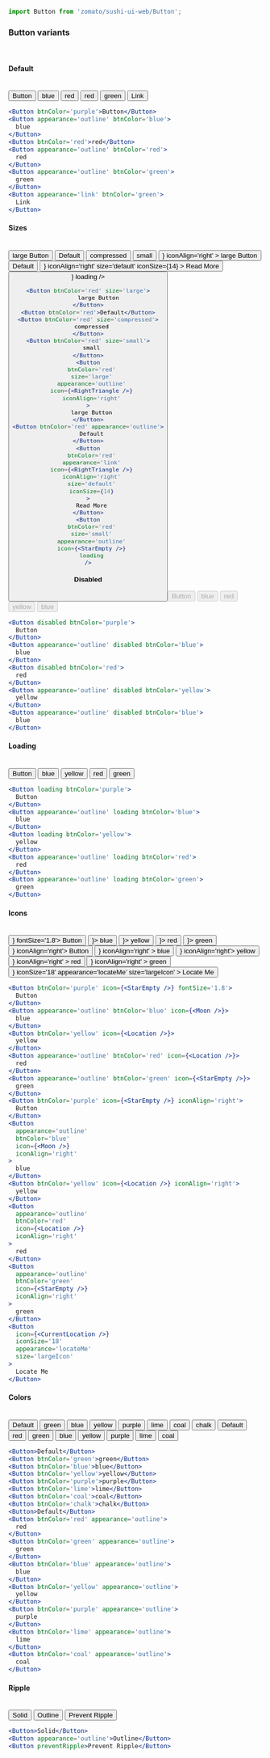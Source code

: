 
<Meta title='Button' component={Button} />

```jsx
import Button from 'zomato/sushi-ui-web/Button';
```

### Button variants

<br />

#### Default

<br />
<Wrapper>
  <Button btnColor='purple'>Button</Button>
  <Button appearance='outline' btnColor='blue'>
    blue
  </Button>
  <Button btnColor='red'>red</Button>
  <Button appearance='outline' btnColor='red'>
    red
  </Button>
  <Button appearance='outline' btnColor='green'>
    green
  </Button>
  <Button appearance='link' btnColor='green'>
    Link
  </Button>
</Wrapper>

```jsx
<Button btnColor='purple'>Button</Button>
<Button appearance='outline' btnColor='blue'>
  blue
</Button>
<Button btnColor='red'>red</Button>
<Button appearance='outline' btnColor='red'>
  red
</Button>
<Button appearance='outline' btnColor='green'>
  green
</Button>
<Button appearance='link' btnColor='green'>
  Link
</Button>
```

#### Sizes

<br />
<Example title='Solid Buttons'>
  <Stack align='space-between'>
    <Button btnColor='red' size='large'>
      large Button
    </Button>
    <Button btnColor='red'>Default</Button>
    <Button btnColor='red' size='compressed'>
      compressed
    </Button>
    <Button btnColor='red' size='small'>
      small
    </Button>
  </Stack>
</Example>
<Example title='Outlined Buttons'>
  <Stack align='space-between'>
    <Button
      btnColor='red'
      size='large'
      appearance='outline'
      icon={<RightTriangle />}
      iconAlign='right'
    >
      large Button
    </Button>
    <Button btnColor='red' appearance='outline'>
      Default
    </Button>
    <Button
      btnColor='red'
      appearance='link'
      icon={<RightTriangle />}
      iconAlign='right'
      size='default'
      iconSize={14}
    >
      Read More
    </Button>
    <Button
      btnColor='red'
      size='small'
      appearance='outline'
      icon={<StarEmpty />}
      loading
    />
  </Stack>
</Example>

```jsx
<Button btnColor='red' size='large'>
      large Button
</Button>
<Button btnColor='red'>Default</Button>
<Button btnColor='red' size='compressed'>
  compressed
</Button>
<Button btnColor='red' size='small'>
  small
</Button>
<Button
  btnColor='red'
  size='large'
  appearance='outline'
  icon={<RightTriangle />}
  iconAlign='right'
>
  large Button
</Button>
<Button btnColor='red' appearance='outline'>
  Default
</Button>
<Button
  btnColor='red'
  appearance='link'
  icon={<RightTriangle />}
  iconAlign='right'
  size='default'
  iconSize={14}
>
  Read More
</Button>
<Button
  btnColor='red'
  size='small'
  appearance='outline'
  icon={<StarEmpty />}
  loading
/>
```

#### Disabled

<br />
<Example>
  <Stack>
    <Button disabled btnColor='purple'>
      Button
    </Button>
    <Button appearance='outline' disabled btnColor='blue'>
      blue
    </Button>
    <Button disabled btnColor='red'>
      red
    </Button>
    <Button appearance='outline' disabled btnColor='yellow'>
      yellow
    </Button>
    <Button appearance='outline' disabled btnColor='blue'>
      blue
    </Button>
  </Stack>
</Example>

```jsx
<Button disabled btnColor='purple'>
  Button
</Button>
<Button appearance='outline' disabled btnColor='blue'>
  blue
</Button>
<Button disabled btnColor='red'>
  red
</Button>
<Button appearance='outline' disabled btnColor='yellow'>
  yellow
</Button>
<Button appearance='outline' disabled btnColor='blue'>
  blue
</Button>
```

#### Loading

<br />
<Example>
  <Stack>
    <Button loading btnColor='purple'>
      Button
    </Button>
    <Button appearance='outline' loading btnColor='blue'>
      blue
    </Button>
    <Button loading btnColor='yellow'>
      yellow
    </Button>
    <Button appearance='outline' loading btnColor='red'>
      red
    </Button>
    <Button appearance='outline' loading btnColor='green'>
      green
    </Button>
  </Stack>
</Example>

```jsx
<Button loading btnColor='purple'>
  Button
</Button>
<Button appearance='outline' loading btnColor='blue'>
  blue
</Button>
<Button loading btnColor='yellow'>
  yellow
</Button>
<Button appearance='outline' loading btnColor='red'>
  red
</Button>
<Button appearance='outline' loading btnColor='green'>
  green
</Button>
```

#### Icons

<br />
<Example title='Icon on Left'>
  <Stack>
    <Button btnColor='purple' icon={<StarEmpty />} fontSize='1.8'>
      Button
    </Button>
    <Button appearance='outline' btnColor='blue' icon={<Moon />}>
      blue
    </Button>
    <Button btnColor='yellow' icon={<Location />}>
      yellow
    </Button>
    <Button appearance='outline' btnColor='red' icon={<Location />}>
      red
    </Button>
    <Button appearance='outline' btnColor='green' icon={<StarEmpty />}>
      green
    </Button>
  </Stack>
</Example>
<Example title='Icon on right'>
  <Stack align='space-between'>
    <Button btnColor='purple' icon={<StarEmpty />} iconAlign='right'>
      Button
    </Button>
    <Button
      appearance='outline'
      btnColor='blue'
      icon={<Moon />}
      iconAlign='right'
    >
      blue
    </Button>
    <Button btnColor='yellow' icon={<Location />} iconAlign='right'>
      yellow
    </Button>
    <Button
      appearance='outline'
      btnColor='red'
      icon={<Location />}
      iconAlign='right'
    >
      red
    </Button>
    <Button
      appearance='outline'
      btnColor='green'
      icon={<StarEmpty />}
      iconAlign='right'
    >
      green
    </Button>
    <Button
      icon={<CurrentLocation />}
      iconSize='18'
      appearance='locateMe'
      size='largeIcon'
    >
      Locate Me
    </Button>
  </Stack>
</Example>

```jsx
<Button btnColor='purple' icon={<StarEmpty />} fontSize='1.8'>
  Button
</Button>
<Button appearance='outline' btnColor='blue' icon={<Moon />}>
  blue
</Button>
<Button btnColor='yellow' icon={<Location />}>
  yellow
</Button>
<Button appearance='outline' btnColor='red' icon={<Location />}>
  red
</Button>
<Button appearance='outline' btnColor='green' icon={<StarEmpty />}>
  green
</Button>
<Button btnColor='purple' icon={<StarEmpty />} iconAlign='right'>
  Button
</Button>
<Button
  appearance='outline'
  btnColor='blue'
  icon={<Moon />}
  iconAlign='right'
>
  blue
</Button>
<Button btnColor='yellow' icon={<Location />} iconAlign='right'>
  yellow
</Button>
<Button
  appearance='outline'
  btnColor='red'
  icon={<Location />}
  iconAlign='right'
>
  red
</Button>
<Button
  appearance='outline'
  btnColor='green'
  icon={<StarEmpty />}
  iconAlign='right'
>
  green
</Button>
<Button
  icon={<CurrentLocation />}
  iconSize='18'
  appearance='locateMe'
  size='largeIcon'
>
  Locate Me
</Button>
```

#### Colors

<br />
<Example title='Solid Buttons'>
  <Stack align='fill'>
    <Button>Default</Button>
    <Button btnColor='green'>green</Button>
    <Button btnColor='blue'>blue</Button>
    <Button btnColor='yellow'>yellow</Button>
    <Button btnColor='purple'>purple</Button>
    <Button btnColor='lime'>lime</Button>
    <Button btnColor='coal'>coal</Button>
    <Button btnColor='chalk'>chalk</Button>
  </Stack>
</Example>
<Example title='outlined Buttons'>
  <Stack align='fill'>
    <Button>Default</Button>
    <Button btnColor='red' appearance='outline'>
      red
    </Button>
    <Button btnColor='green' appearance='outline'>
      green
    </Button>
    <Button btnColor='blue' appearance='outline'>
      blue
    </Button>
    <Button btnColor='yellow' appearance='outline'>
      yellow
    </Button>
    <Button btnColor='purple' appearance='outline'>
      purple
    </Button>
    <Button btnColor='lime' appearance='outline'>
      lime
    </Button>
    <Button btnColor='coal' appearance='outline'>
      coal
    </Button>
  </Stack>
</Example>

```jsx
<Button>Default</Button>
<Button btnColor='green'>green</Button>
<Button btnColor='blue'>blue</Button>
<Button btnColor='yellow'>yellow</Button>
<Button btnColor='purple'>purple</Button>
<Button btnColor='lime'>lime</Button>
<Button btnColor='coal'>coal</Button>
<Button btnColor='chalk'>chalk</Button>
<Button>Default</Button>
<Button btnColor='red' appearance='outline'>
  red
</Button>
<Button btnColor='green' appearance='outline'>
  green
</Button>
<Button btnColor='blue' appearance='outline'>
  blue
</Button>
<Button btnColor='yellow' appearance='outline'>
  yellow
</Button>
<Button btnColor='purple' appearance='outline'>
  purple
</Button>
<Button btnColor='lime' appearance='outline'>
  lime
</Button>
<Button btnColor='coal' appearance='outline'>
  coal
</Button>
```

#### Ripple

<br />
<Example title='Simulate mobile device to see the ripple effect'>
  <Stack align='fill'>
    <Button>Solid</Button>
    <Button appearance='outline'>Outline</Button>
    <Button preventRipple>Prevent Ripple</Button>
  </Stack>
</Example>

```jsx
<Button>Solid</Button>
<Button appearance='outline'>Outline</Button>
<Button preventRipple>Prevent Ripple</Button>
```
